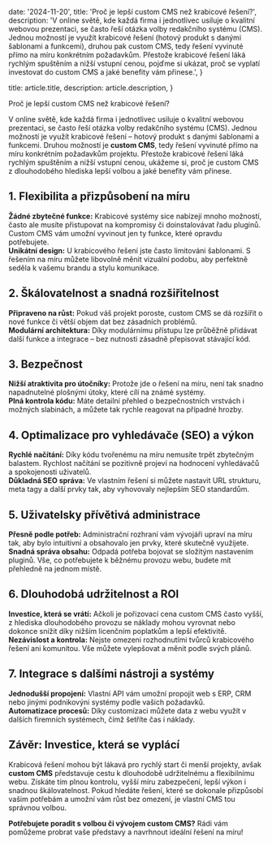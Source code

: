   date: '2024-11-20',
  title: 'Proč je lepší custom CMS než krabicové řešení?',
  description:
    'V online světě, kde každá firma i jednotlivec usiluje o kvalitní webovou prezentaci, se často řeší otázka volby redakčního systému (CMS). Jednou možností je využít krabicové řešení (hotový produkt s danými šablonami a funkcemi), druhou pak custom CMS, tedy řešení vyvinuté přímo na míru konkrétním požadavkům. Přestože krabicové řešení láká rychlým spuštěním a nižší vstupní cenou, pojďme si ukázat, proč se vyplatí investovat do custom CMS a jaké benefity vám přinese.',
}

  title: article.title,
  description: article.description,
}

Proč je lepší custom CMS než krabicové řešení?

V online světě, kde každá firma i jednotlivec usiluje o kvalitní webovou prezentaci, se často řeší otázka volby redakčního systému (CMS). Jednou možností je využít krabicové řešení – hotový produkt s danými šablonami a funkcemi. Druhou možností je <strong>custom CMS</strong>, tedy řešení vyvinuté přímo na míru konkrétním požadavkům projektu. Přestože krabicové řešení láká rychlým spuštěním a nižší vstupní cenou, ukážeme si, proč je custom CMS z dlouhodobého hlediska lepší volbou a jaké benefity vám přinese.

## <strong>1. Flexibilita a přizpůsobení na míru</strong>
<strong>Žádné zbytečné funkce:</strong> Krabicové systémy sice nabízejí mnoho možností, často ale musíte přistupovat na kompromisy či doinstalovávat řadu pluginů. Custom CMS vám umožní vyvinout jen ty funkce, které opravdu potřebujete.  
<strong>Unikátní design:</strong> U krabicového řešení jste často limitováni šablonami. S řešením na míru můžete libovolně měnit vizuální podobu, aby perfektně seděla k vašemu brandu a stylu komunikace.

## <strong>2. Škálovatelnost a snadná rozšiřitelnost</strong>
<strong>Připraveno na růst:</strong> Pokud váš projekt poroste, custom CMS se dá rozšířit o nové funkce či větší objem dat bez zásadních problémů.  
<strong>Modulární architektura:</strong> Díky modulárnímu přístupu lze průběžně přidávat další funkce a integrace – bez nutnosti zásadně přepisovat stávající kód.

## <strong>3. Bezpečnost</strong>
<strong>Nižší atraktivita pro útočníky:</strong> Protože jde o řešení na míru, není tak snadno napadnutelné plošnými útoky, které cílí na známé systémy.  
<strong>Plná kontrola kódu:</strong> Máte detailní přehled o bezpečnostních vrstvách i možných slabinách, a můžete tak rychle reagovat na případné hrozby.

## <strong>4. Optimalizace pro vyhledávače (SEO) a výkon</strong>
<strong>Rychlé načítání:</strong> Díky kódu tvořenému na míru nemusíte trpět zbytečným balastem. Rychlost načítání se pozitivně projeví na hodnocení vyhledávačů a spokojenosti uživatelů.  
<strong>Důkladná SEO správa:</strong> Ve vlastním řešení si můžete nastavit URL strukturu, meta tagy a další prvky tak, aby vyhovovaly nejlepším SEO standardům.

## <strong>5. Uživatelsky přívětivá administrace</strong>
<strong>Přesně podle potřeb:</strong> Administrační rozhraní vám vývojáři upraví na míru tak, aby bylo intuitivní a obsahovalo jen prvky, které skutečně využijete.  
<strong>Snadná správa obsahu:</strong> Odpadá potřeba bojovat se složitým nastavením pluginů. Vše, co potřebujete k běžnému provozu webu, budete mít přehledně na jednom místě.

## <strong>6. Dlouhodobá udržitelnost a ROI</strong>
<strong>Investice, která se vrátí:</strong> Ačkoli je pořizovací cena custom CMS často vyšší, z hlediska dlouhodobého provozu se náklady mohou vyrovnat nebo dokonce snížit díky nižším licenčním poplatkům a lepší efektivitě.  
<strong>Nezávislost a kontrola:</strong> Nejste omezeni rozhodnutími tvůrců krabicového řešení ani komunitou. Vše můžete vylepšovat a měnit podle svých plánů.

## <strong>7. Integrace s dalšími nástroji a systémy</strong>
<strong>Jednodušší propojení:</strong> Vlastní API vám umožní propojit web s ERP, CRM nebo jinými podnikovýni systémy podle vašich požadavků.  
<strong>Automatizace procesů:</strong> Díky customizaci můžete data z webu využít v dalších firemních systémech, čímž šetříte čas i náklady.

## <strong>Závěr: Investice, která se vyplácí</strong>
Krabicová řešení mohou být lákavá pro rychlý start či menší projekty, avšak <strong>custom CMS</strong> představuje cestu k dlouhodobě udržitelnému a flexibilnímu webu. Získáte tím plnou kontrolu, vyšší míru zabezpečení, lepší výkon i snadnou škálovatelnost. Pokud hledáte řešení, které se dokonale přizpůsobí vašim potřebám a umožní vám růst bez omezení, je vlastní CMS tou správnou volbou.

<strong>Potřebujete poradit s volbou či vývojem custom CMS?</strong> Rádi vám pomůžeme probrat vaše představy a navrhnout ideální řešení na míru!  

